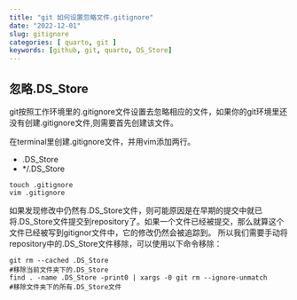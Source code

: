 ```yaml
---
title: "git 如何设置忽略文件.gitignore"
date: "2022-12-01"
slug: gitignore
categories: [ quarto, git ]
keywords: [github, git, quarto, DS_Store]
---
```


## 忽略.DS_Store

git按照工作环境里的.gitignore文件设置去忽略相应的文件，如果你的git环境里还没有创建.gitignore文件,则需要首先创建该文件。

在terminal里创建.gitignore文件，并用vim添加两行。 

- .DS_Store 
- */.DS_Store

```git
touch .gitignore
vim .gitignore
```

如果发现修改中仍然有.DS_Store文件，则可能原因是在早期的提交中就已将.DS_Store文件提交到repository了。如果一个文件已经被提交，那么就算这个文件已经被写到gitignor文件中，它的修改仍然会被追踪到。
所以我们需要手动将repository中的.DS_Store文件移除，可以使用以下命令移除：

```git
git rm --cached .DS_Store 
#移除当前文件夹下的.DS_Store
find . -name .DS_Store -print0 | xargs -0 git rm --ignore-unmatch
#移除文件夹下的所有.DS_Store文件
```

